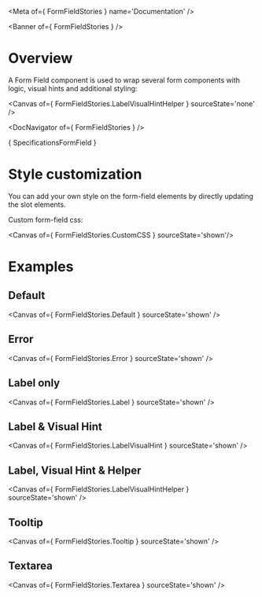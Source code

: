 
<Meta of={ FormFieldStories } name='Documentation' />

<Banner of={ FormFieldStories } />

# Overview

A Form Field component is used to wrap several form components with logic, visual hints and additional styling:

<Canvas of={ FormFieldStories.LabelVisualHintHelper } sourceState='none' />

<DocNavigator of={ FormFieldStories } />

<Markdown>{ SpecificationsFormField }</Markdown>

# Style customization

You can add your own style on the form-field elements by directly updating the slot elements.

Custom form-field css:

<Canvas of={ FormFieldStories.CustomCSS } sourceState='shown'/>

# Examples

## Default

<Canvas of={ FormFieldStories.Default } sourceState='shown' />

## Error
<Canvas of={ FormFieldStories.Error } sourceState='shown' />

## Label only
<Canvas of={ FormFieldStories.Label } sourceState='shown' />

## Label & Visual Hint
<Canvas of={ FormFieldStories.LabelVisualHint } sourceState='shown' />

## Label, Visual Hint & Helper
<Canvas of={ FormFieldStories.LabelVisualHintHelper } sourceState='shown' />

## Tooltip
<Canvas of={ FormFieldStories.Tooltip } sourceState='shown' />

## Textarea
<Canvas of={ FormFieldStories.Textarea } sourceState='shown' />
